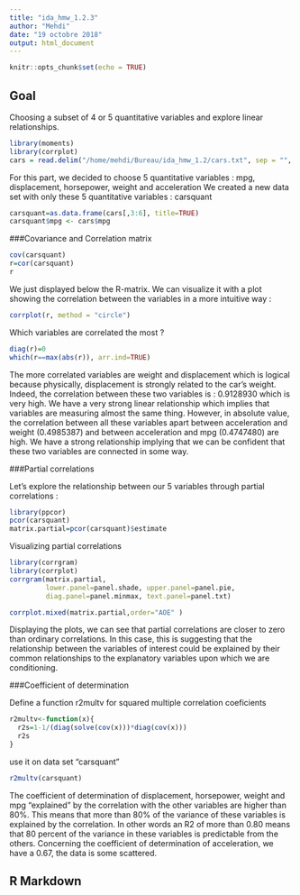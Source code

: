 ```yaml
---
title: "ida_hmw_1.2.3"
author: "Mehdi"
date: "19 octobre 2018"
output: html_document
---
```


```r
knitr::opts_chunk$set(echo = TRUE)
```

## Goal

Choosing a subset of 4 or 5 quantitative variables and explore linear relationships.

```r
library(moments)
library(corrplot)
cars = read.delim("/home/mehdi/Bureau/ida_hmw_1.2/cars.txt", sep = "", dec = ".")
```

For this part, we decided to choose 5 quantitative variables : mpg, displacement, horsepower, weight and acceleration
We created a new data set with only these 5 quantitative variables : carsquant

```r
carsquant=as.data.frame(cars[,3:6], title=TRUE)
carsquant$mpg <- cars$mpg
```

###Covariance and Correlation matrix

```r
cov(carsquant)
r=cor(carsquant)
r
```
We just displayed below the R-matrix. We can visualize it with a plot showing the correlation between the variables in a more intuitive way :
```r
corrplot(r, method = "circle")
```

Which variables are correlated the most ?

```r
diag(r)=0
which(r==max(abs(r)), arr.ind=TRUE)
```
The more correlated variables are weight and displacement which is logical because physically, displacement is strongly related to the car's weight.
Indeed, the correlation between these two variables is : 0.9128930 which is very high. We have a very strong linear relationship which implies that variables are measuring almost the same
thing. However, in absolute value, the correlation between all these variables apart between acceleration and weight (0.4985387) and between acceleration and mpg (0.4747480) are high. We have a strong relationship implying that we can be confident that these two variables are
connected in some way.

###Partial correlations

Let's explore the relationship between our 5 variables through partial correlations :

```r
library(ppcor)
pcor(carsquant)
matrix.partial=pcor(carsquant)$estimate
```

Visualizing partial correlations

```r
library(corrgram)
library(corrplot)
corrgram(matrix.partial,
         lower.panel=panel.shade, upper.panel=panel.pie,
         diag.panel=panel.minmax, text.panel=panel.txt)

corrplot.mixed(matrix.partial,order="AOE" )
```

Displaying the plots, we can see that partial correlations are closer to zero than ordinary correlations. In this case, this is suggesting that the relationship
between the variables of interest could be explained by their common relationships to the
explanatory variables upon which we are conditioning.

###Coefficient of determination

Define a function r2multv for squared multiple correlation coeficients

```r
r2multv<-function(x){
  r2s=1-1/(diag(solve(cov(x)))*diag(cov(x)))
  r2s
}
```

use it on data set "carsquant"

```r
r2multv(carsquant)
```

The coefficient of determination of displacement, horsepower, weight and mpg "explained" by the correlation with the other variables are higher than 80%. This means that more than 80% of the variance of these variables is explained by the correlation. In other words an R2 of more than 0.80 means that 80 percent of the variance in these variables is predictable from the others.
Concerning the coefficient of determination of acceleration, we have a 0.67, the data is some scattered.

## R Markdown
